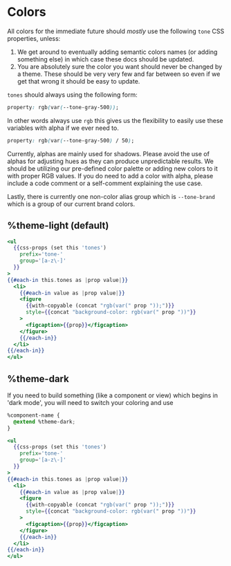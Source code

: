# Colors

All colors for the immediate future should _mostly_ use the following `tone`
CSS properties, unless:

1. We get around to eventually adding semantic colors names (or adding something else) in which case these docs should be updated.
2. You are absolutely sure the color you want should never be changed by a theme. These should be very very few and far between so even if we get that wrong it should be easy to update.

`tones` should always using the following form:

```css
property: rgb(var(--tone-gray-500));
```

In other words always use `rgb` this gives us the flexibility to easily use these variables with alpha if we ever need to.

```css
property: rgb(var(--tone-gray-500) / 50);
```

Currently, alphas are mainly used for shadows. Please avoid the use of alphas for adjusting hues as they can produce unpredictable results. We should be utilizing our pre-defined color palette or adding new colors to it with proper RGB values. If you do need to add a color with alpha, please include a code comment or a self-comment explaining the use case.

Lastly, there is currently one non-color alias group which is `--tone-brand` which is a group of our current brand colors.


## %theme-light (default)

```hbs preview-template
<ul
  {{css-props (set this 'tones')
    prefix='tone-'
    group='[a-z\-]'
  }}
>
{{#each-in this.tones as |prop value|}}
  <li>
    {{#each-in value as |prop value|}}
    <figure
      {{with-copyable (concat "rgb(var(" prop "));")}}
      style={{concat "background-color: rgb(var(" prop "))"}}
    >
      <figcaption>{{prop}}</figcaption>
    </figure>
    {{/each-in}}
  </li>
{{/each-in}}
</ul>
```

## %theme-dark

If you need to build something (like a component or view) which begins in 'dark mode', you will need to switch your coloring and use

```css
%component-name {
  @extend %theme-dark;
}
```

```hbs preview-template
<ul
  {{css-props (set this 'tones')
    prefix='tone-'
    group='[a-z\-]'
  }}
>
{{#each-in this.tones as |prop value|}}
  <li>
    {{#each-in value as |prop value|}}
    <figure
      {{with-copyable (concat "rgb(var(" prop "));")}}
      style={{concat "background-color: rgb(var(" prop "))"}}
    >
      <figcaption>{{prop}}</figcaption>
    </figure>
    {{/each-in}}
  </li>
{{/each-in}}
</ul>
```

